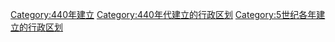 [[Category:440年建立|Category:440年建立]]
[[Category:440年代建立的行政区划|Category:440年代建立的行政区划]]
[[Category:5世纪各年建立的行政区划|Category:5世纪各年建立的行政区划]]